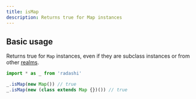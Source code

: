 ```yaml
---
title: isMap
description: Returns true for Map instances
---
```


## Basic usage

Returns true for `Map` instances, even if they are subclass instances or from
other [realms](https://developer.mozilla.org/en-US/docs/Web/JavaScript/Reference/Operators/instanceof#instanceof_and_multiple_realms).

```ts
import * as _ from 'radashi'

_.isMap(new Map()) // true
_.isMap(new (class extends Map {})()) // true
```
